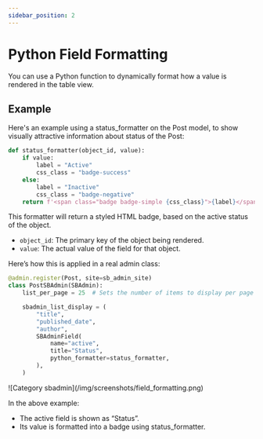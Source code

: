 ```yaml
---
sidebar_position: 2
---
```


# Python Field Formatting
You can use a Python function to dynamically format how a value is rendered in the table view.

## Example

Here's an example using a status_formatter on the Post model, to show
visually attractive information about status of the Post:

```python title="blog/sb_admin.py"
def status_formatter(object_id, value):
    if value:
        label = "Active"
        css_class = "badge-success"
    else:
        label = "Inactive"
        css_class = "badge-negative"
    return f'<span class="badge badge-simple {css_class}">{label}</span>'
```

This formatter will return a styled HTML badge, based on the active status of the object.

- `object_id`: The primary key of the object being rendered.
- `value`: The actual value of the field for that object.



Here’s how this is applied in a real admin class:
<Tabs groupId="1">
<TabItem value="code" label="Code">
```python title="blog/sb_admin.py"
@admin.register(Post, site=sb_admin_site)
class PostSBAdmin(SBAdmin):
    list_per_page = 25  # Sets the number of items to display per page

    sbadmin_list_display = (
        "title",
        "published_date",
        "author",
        SBAdminField(
            name="active",
            title="Status",
            python_formatter=status_formatter,
        ),
    )
```
</TabItem>
<TabItem value="list" label="Result">
![Category sbadmin](/img/screenshots/field_formatting.png)
</TabItem>

</Tabs>

In the above example:
- The active field is shown as “Status”.
- Its value is formatted into a badge using status_formatter.
